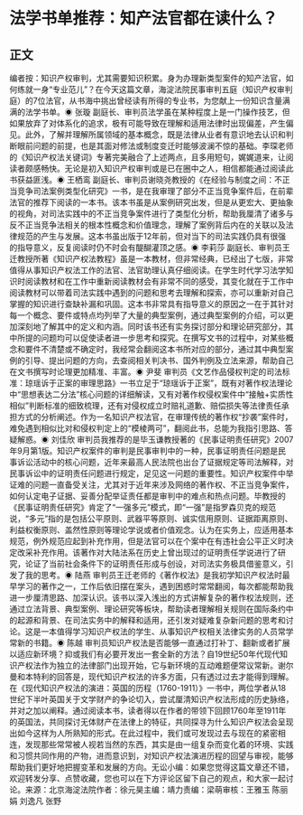 # 法学书单推荐：知产法官都在读什么？
## 正文
编者按：知识产权审判，尤其需要知识积累。身为办理新类型案件的知产法官，如何练就一身“专业范儿”？在今天这篇文章，海淀法院民事审判五庭（知识产权审判庭）的7位法官，从书海中挑出曾经读有所得的专业书，为您献上一份知识含量满满的法学书单。◉ 张璇 副庭长、审判员法学虽在某种程度上是一门操作技艺，但如果放弃了对体系化的追求，极有可能导致在理解和适用法律时出现偏差，产生偏见。此外，了解并理解所属领域的基本概念，既是法律从业者有意识地去认识和判断眼前问题的前提，也是其面对修法或制度变迁时能够波澜不惊的基础。李琛老师的《知识产权法关键词》专著完美融合了上述两点，且多用短句，娓娓道来，让阅读者颇感畅快。无论是初入知识产权审判或是已在圈中之人，相信都能通过阅读此书获益匪浅。◉ 王栖鸾 副庭长、审判员谢晓尧教授的《在经验与制度之间：不正当竞争司法案例类型化研究》一书，是在我审理了部分不正当竞争案件后，在前辈法官的推荐下阅读的一本书。该本书虽是从案例研究出发，但是从更宏大、更抽象的视角，对司法实践中的不正当竞争案件进行了类型化分析，帮助我厘清了诸多与反不正当竞争法相关的根本性概念和价值理念，理解了案例背后内在的关联以及法律规范的产生与发展。这本书虽出版于12年前，但对当下的司法实践仍具有很强的指导意义，反复阅读时仍不时会有醍醐灌顶之感。◉ 李莉莎 副庭长、审判员王迁教授所著《知识产权法教程》虽是一本教材，但非常经典，已经出了七版，非常值得从事知识产权法工作的法官、法官助理认真仔细阅读。在学生时代学习法学知识时阅读教材和在工作中重新阅读教材会有非常不同的感受，其变化就在于工作中阅读教材可以带着司法实践中遇到的问题和思考去理解和探索，亦可以重新对自己掌握的知识进行查缺补漏和巩固。这本书非常具有指导意义的原因之一在于其针对每一个概念、要件或特点均列举了大量的典型案例，通过典型案例的介绍，可以更加深刻地了解其中的定义和内涵。同时该书还有实务探讨部分和理论研究部分，其中所提的问题均可以促使读者进一步思考和探究。在撰写文书的过程中，对某些概念和要件不清楚或不确定时，我经常会翻阅这本书所对应的部分，通过其中典型案例的引导、提出问题的方向，去查阅相关判决书、国外判例及立法来源，帮助自己在文书撰写时论理更加精准、丰富。◉ 尹斐 审判员《文艺作品侵权判定的司法标准：琼瑶诉于正案的审理思路》一书立足于“琼瑶诉于正案”，既有对著作权法理论中“思想表达二分法”核心问题的详细解读，又有对著作权侵权案件中“接触+实质性相似”判断标准的细致梳理，还有对侵权成立时赔礼道歉、赔偿损失等法律责任承担方式的分析阐述。作为一名知识产权法官，在审理传统的著作权“抄袭”案件时，难免遇到相似比对和侵权判定上的“模棱两可”，翻阅此书，总能为我指引思路、答疑解惑。◉ 刘佳欣 审判员我推荐的是毕玉谦教授著的《民事证明责任研究》2007年9月第1版。知识产权案件的审判是民事审判中的一种，民事证明责任问题是民事诉讼活动中的核心问题，近年来最高人民法院也出台了证据规定等司法解释，对民事诉讼中的证明责任问题进行规定，足见这一问题的重要性。知识产权案件中举证难的问题一直备受关注，尤其对于近年来涉及网络的著作权、不正当竞争案件，如何认定电子证据、妥善分配举证责任都是审判中的难点和热点问题。毕教授的《民事证明责任研究》肯定了“一强多元”模式，即“一强”是指罗森贝克的规范说，“多元”指的是包括公平原则、武器平等原则、诚实信用原则、证据距离原则、利益权衡原则、盖然性原则等理论学说或者价值观念。认为在实务上，应适用基本规范，例外规范应起到补充作用，但是法官可以在个案中在有违社会公平正义时决定改采补充作用。该著作对大陆法系在历史上曾出现过的证明责任学说进行了研究，论证了当前社会条件下的证明责任形成与创设，对司法实务极具借鉴意义，引发了我的思考。◉ 陆燕 审判员王迁老师的《著作权法》是我初学知识产权法时最早学习的著作之一，工作后依旧摆在案头，遇到困惑时常常翻阅，每次都能帮助我进一步厘清思路、加深认识。该书以深入浅出的方式讲解复杂的著作权法规则，还通过立法背景、典型案例、理论研究等板块，帮助读者理解相关规则在国际条约中的起源和背景、在司法实务中的解释和适用，还引发对疑难复杂新问题的思考和讨论。这是一本值得学习知识产权法的学生、从事知识产权相关法律实务的人员常学常新的书籍。◉ 陈越 审判员知识产权法是否能够一直通过打补丁、翻新或者扩展以适应新环境？抑或我们有必要开发出一套全新的方法？自19世纪50年代现代知识产权法作为独立的法律部门出现开始，它与新环境的互动难题便常议常新。谢尔曼和本特利的回答是，现代知识产权法的许多方面，只有透过过去才能得到理解。在《现代知识产权法的演进：英国的历程（1760-1911）》一书中，两位学者从18世纪下半叶英国关于文学财产的争论切入，尝试厘清知识产权法形成的历史脉络，并对之加以阐释。通过阅读本书，读者得以在作者的带领下回顾1760年至1911年的英国法，共同探讨无体财产在法律上的特征，共同探寻为什么知识产权法会呈现出如今这样为人所熟知的形式。在此过程中，我们或可发现过去与现在的紧密相连，发现那些常常被人视若当然的东西，其实是由一组复杂而变化着的环境、实践和习惯共同作用的产物，进而意识到，对知识产权法演进历程的回望与审视，能够帮助我们更好地把握变革和发展的方向。无讼小编：如果您觉得这篇文章还不错，欢迎转发分享、点赞收藏，您也可以在下方评论区留下自己的观点，和大家一起讨论。来源：北京海淀法院作者：徐元昊主编：靖力责编：梁萌审核：王雅玉 陈丽娟 刘逸凡 张野